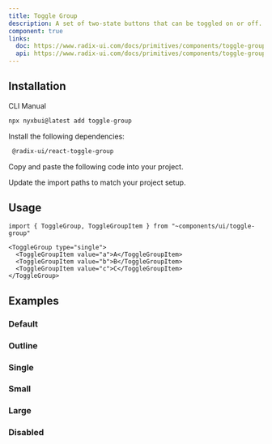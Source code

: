 ```yaml
---
title: Toggle Group
description: A set of two-state buttons that can be toggled on or off.
component: true
links:
  doc: https://www.radix-ui.com/docs/primitives/components/toggle-group
  api: https://www.radix-ui.com/docs/primitives/components/toggle-group#api-reference
---
```


<ComponentPreview
  name="toggle-group-demo"
  description="A toggle group with three items."
  styleSwitch={true}
  button="copy"
  dots={false}
/>

## Installation

<Tabs defaultValue="cli">

<TabsList>
  <TabsTrigger value="cli">CLI</TabsTrigger>
  <TabsTrigger value="manual">Manual</TabsTrigger>
</TabsList>
<TabsContent value="cli">

```bash
npx nyxbui@latest add toggle-group
```

</TabsContent>

<TabsContent value="manual">

<Steps>

<Step>Install the following dependencies:</Step>

```bash
 @radix-ui/react-toggle-group
```

<Step>Copy and paste the following code into your project.</Step>

<ComponentSource name="toggle-group" />

<Step>Update the import paths to match your project setup.</Step>

</Steps>

</TabsContent>

</Tabs>

## Usage

```tsx
import { ToggleGroup, ToggleGroupItem } from "~components/ui/toggle-group"
```

```tsx
<ToggleGroup type="single">
  <ToggleGroupItem value="a">A</ToggleGroupItem>
  <ToggleGroupItem value="b">B</ToggleGroupItem>
  <ToggleGroupItem value="c">C</ToggleGroupItem>
</ToggleGroup>
```

## Examples

### Default

<ComponentPreview
  name="toggle-group-demo"
  description="A toggle group with three items."
  styleSwitch={true}
  button="copy"
  dots={false}
/>

### Outline

<ComponentPreview
  name="toggle-group-outline"
  description="A toggle group using the outline variant."
  styleSwitch={true}
  button="copy"
  dots={false}
/>

### Single

<ComponentPreview
  name="toggle-group-single"
  description="A toggle group with single selection."
  styleSwitch={true}
  button="copy"
  dots={false}
/>

### Small

<ComponentPreview
  name="toggle-group-sm"
  description="A toggle group using the small size."
  styleSwitch={true}
  button="copy"
  dots={false}
/>

### Large

<ComponentPreview
  name="toggle-group-lg"
  description="A toggle group using the large size."
  styleSwitch={true}
  button="copy"
  dots={false}
/>

### Disabled

<ComponentPreview
  name="toggle-group-disabled"
  description="A disabled toggle group."
  styleSwitch={true}
  button="copy"
  dots={false}
/>
